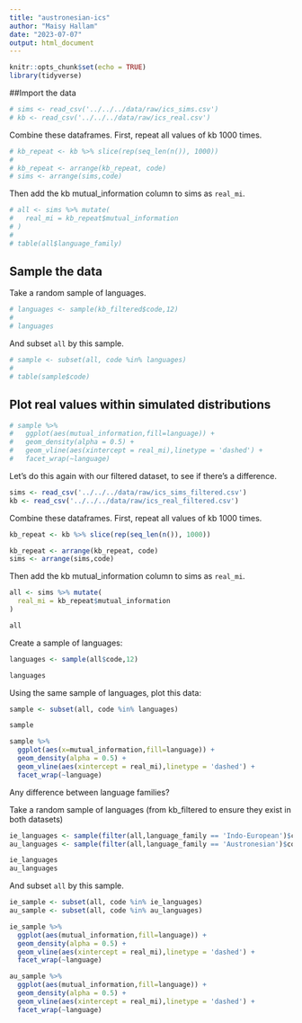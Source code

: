 ```yaml
---
title: "austronesian-ics"
author: "Maisy Hallam"
date: "2023-07-07"
output: html_document
---
```


```r
knitr::opts_chunk$set(echo = TRUE)
library(tidyverse)
```

##Import the data

```r
# sims <- read_csv('../../../data/raw/ics_sims.csv')
# kb <- read_csv('../../../data/raw/ics_real.csv')
```

Combine these dataframes. First, repeat all values of kb 1000 times.

```r
# kb_repeat <- kb %>% slice(rep(seq_len(n()), 1000))
# 
# kb_repeat <- arrange(kb_repeat, code)
# sims <- arrange(sims,code)
```

Then add the kb mutual_information column to sims as `real_mi`.

```r
# all <- sims %>% mutate(
#   real_mi = kb_repeat$mutual_information
# )
# 
# table(all$language_family)
```

## Sample the data

Take a random sample of languages.

```r
# languages <- sample(kb_filtered$code,12)
# 
# languages
```

And subset `all` by this sample.

```r
# sample <- subset(all, code %in% languages)
# 
# table(sample$code)
```

## Plot real values within simulated distributions

```r
# sample %>%
#   ggplot(aes(mutual_information,fill=language)) +
#   geom_density(alpha = 0.5) +
#   geom_vline(aes(xintercept = real_mi),linetype = 'dashed') +
#   facet_wrap(~language)
```

Let's do this again with our filtered dataset, to see if there's a difference.

```r
sims <- read_csv('../../../data/raw/ics_sims_filtered.csv')
kb <- read_csv('../../../data/raw/ics_real_filtered.csv')
```

Combine these dataframes. First, repeat all values of kb 1000 times.

```r
kb_repeat <- kb %>% slice(rep(seq_len(n()), 1000))

kb_repeat <- arrange(kb_repeat, code)
sims <- arrange(sims,code)
```

Then add the kb mutual_information column to sims as `real_mi`.

```r
all <- sims %>% mutate(
  real_mi = kb_repeat$mutual_information
)

all
```
Create a sample of languages:

```r
languages <- sample(all$code,12)

languages


```

Using the same sample of languages, plot this data:

```r
sample <- subset(all, code %in% languages)

sample
```

```r
sample %>%
  ggplot(aes(x=mutual_information,fill=language)) +
  geom_density(alpha = 0.5) +
  geom_vline(aes(xintercept = real_mi),linetype = 'dashed') +
  facet_wrap(~language)
```
Any difference between language families?

Take a random sample of languages (from kb_filtered to ensure they exist in both datasets)

```r
ie_languages <- sample(filter(all,language_family == 'Indo-European')$code,12)
au_languages <- sample(filter(all,language_family == 'Austronesian')$code,12)

ie_languages
au_languages
```

And subset `all` by this sample.

```r
ie_sample <- subset(all, code %in% ie_languages)
au_sample <- subset(all, code %in% au_languages)


```


```r
ie_sample %>%
  ggplot(aes(mutual_information,fill=language)) +
  geom_density(alpha = 0.5) +
  geom_vline(aes(xintercept = real_mi),linetype = 'dashed') +
  facet_wrap(~language)
```

```r
au_sample %>%
  ggplot(aes(mutual_information,fill=language)) +
  geom_density(alpha = 0.5) +
  geom_vline(aes(xintercept = real_mi),linetype = 'dashed') +
  facet_wrap(~language)
```
